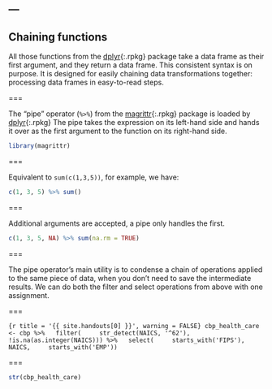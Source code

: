 ---
---

## Chaining functions

All those functions from the [dplyr](){:.rpkg} package take a data frame as
their first argument, and they return a data frame. This consistent syntax is on
purpose. It is designed for easily chaining data transformations together:
processing data frames in easy-to-read steps.

===

The "pipe" operator (`%>%`) from the [magrittr](){:.rpkg} package is loaded by
[dplyr](){:.rpkg} The pipe takes the expression on its left-hand side and hands
it over as the first argument to the function on its right-hand side.

```r
library(magrittr)
```

===

Equivalent to `sum(c(1,3,5))`, for example, we have:

```r
c(1, 3, 5) %>% sum()
```

===

Additional arguments are accepted, a pipe only handles the first.

```r
c(1, 3, 5, NA) %>% sum(na.rm = TRUE)
```

===

The pipe operator's main utility is to condense a chain of operations applied to
the same piece of data, when you don't need to save the intermediate results. We
can do both the filter and select operations from above with one assignment.

===

```{r title = '{{ site.handouts[0] }}', warning = FALSE}
cbp_health_care <- cbp %>%
  filter(
    str_detect(NAICS, '^62'),
    !is.na(as.integer(NAICS))) %>%
  select(
    starts_with('FIPS'),
    NAICS,
    starts_with('EMP'))
```

===

```r
str(cbp_health_care)
```
